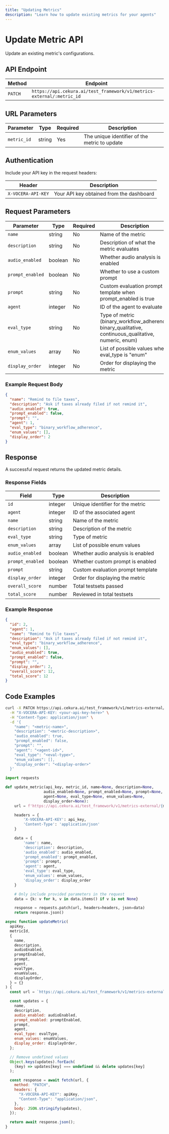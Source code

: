 ---
title: "Updating Metrics"
description: "Learn how to update existing metrics for your agents"
---

# Update Metric API

Update an existing metric's configurations.

## API Endpoint

| Method  | Endpoint                                                              |
| ------- | --------------------------------------------------------------------- |
| `PATCH` | `https://api.cekura.ai/test_framework/v1/metrics-external/:metric_id` |

## URL Parameters

| Parameter   | Type   | Required | Description                                   |
| ----------- | ------ | -------- | --------------------------------------------- |
| `metric_id` | string | Yes      | The unique identifier of the metric to update |

## Authentication

Include your API key in the request headers:

| Header             | Description                              |
| ------------------ | ---------------------------------------- |
| `X-VOCERA-API-KEY` | Your API key obtained from the dashboard |

## Request Parameters

| Parameter        | Type    | Required | Description                                                                                           |
| ---------------- | ------- | -------- | ----------------------------------------------------------------------------------------------------- |
| `name`           | string  | No       | Name of the metric                                                                                    |
| `description`    | string  | No       | Description of what the metric evaluates                                                              |
| `audio_enabled`  | boolean | No       | Whether audio analysis is enabled                                                                     |
| `prompt_enabled` | boolean | No       | Whether to use a custom prompt                                                                        |
| `prompt`         | string  | No       | Custom evaluation prompt template when prompt_enabled is true                                         |
| `agent`          | integer | No       | ID of the agent to evaluate                                                                           |
| `eval_type`      | string  | No       | Type of metric (binary_workflow_adherence, binary_qualitative, continuous_qualitative, numeric, enum) |
| `enum_values`    | array   | No       | List of possible values when eval_type is "enum"                                                      |
| `display_order`  | integer | No       | Order for displaying the metric                                                                       |

### Example Request Body

```json
{
  "name": "Remind to file taxes",
  "description": "Ask if taxes already filed if not remind it",
  "audio_enabled": true,
  "prompt_enabled": false,
  "prompt": "",
  "agent": 1,
  "eval_type": "binary_workflow_adherence",
  "enum_values": [],
  "display_order": 2
}
```

## Response

A successful request returns the updated metric details.

### Response Fields

| Field            | Type    | Description                       |
| ---------------- | ------- | --------------------------------- |
| `id`             | integer | Unique identifier for the metric  |
| `agent`          | integer | ID of the associated agent        |
| `name`           | string  | Name of the metric                |
| `description`    | string  | Description of the metric         |
| `eval_type`      | string  | Type of metric                    |
| `enum_values`    | array   | List of possible enum values      |
| `audio_enabled`  | boolean | Whether audio analysis is enabled |
| `prompt_enabled` | boolean | Whether custom prompt is enabled  |
| `prompt`         | string  | Custom evaluation prompt template |
| `display_order`  | integer | Order for displaying the metric   |
| `overall_score`  | number  | Total testsets passed             |
| `total_score`    | number  | Reviewed in total testsets        |

### Example Response

```json
{
  "id": 2,
  "agent": 1,
  "name": "Remind to file taxes",
  "description": "Ask if taxes already filed if not remind it",
  "eval_type": "binary_workflow_adherence",
  "enum_values": [],
  "audio_enabled": true,
  "prompt_enabled": false,
  "prompt": "",
  "display_order": 2,
  "overall_score": 12,
  "total_score": 12
}
```

## Code Examples

<CodeGroup>

```bash Curl
curl -X PATCH https://api.cekura.ai/test_framework/v1/metrics-external/{metric_id}/ \
  -H "X-VOCERA-API-KEY: <your-api-key-here>" \
  -H "Content-Type: application/json" \
  -d '{
    "name": "<metric-name>",
    "description": "<metric-description>",
    "audio_enabled": true,
    "prompt_enabled": false,
    "prompt": "",
    "agent": "<agent-id>",
    "eval_type": "<eval-type>",
    "enum_values": [],
    "display_order": "<display-order>"
  }'
```

```python Python
import requests

def update_metric(api_key, metric_id, name=None, description=None,
                 audio_enabled=None, prompt_enabled=None, prompt=None,
                 agent=None, eval_type=None, enum_values=None,
                 display_order=None):
    url = f'https://api.cekura.ai/test_framework/v1/metrics-external/{metric_id}/'

    headers = {
        'X-VOCERA-API-KEY': api_key,
        'Content-Type': 'application/json'
    }

    data = {
        'name': name,
        'description': description,
        'audio_enabled': audio_enabled,
        'prompt_enabled': prompt_enabled,
        'prompt': prompt,
        'agent': agent,
        'eval_type': eval_type,
        'enum_values': enum_values,
        'display_order': display_order
    }

    # Only include provided parameters in the request
    data = {k: v for k, v in data.items() if v is not None}

    response = requests.patch(url, headers=headers, json=data)
    return response.json()
```

```javascript JavaScript
async function updateMetric(
  apiKey,
  metricId,
  {
    name,
    description,
    audioEnabled,
    promptEnabled,
    prompt,
    agent,
    evalType,
    enumValues,
    displayOrder,
  } = {}
) {
  const url = `https://api.cekura.ai/test_framework/v1/metrics-external/${metricId}/`;

  const updates = {
    name,
    description,
    audio_enabled: audioEnabled,
    prompt_enabled: promptEnabled,
    prompt,
    agent,
    eval_type: evalType,
    enum_values: enumValues,
    display_order: displayOrder,
  };

  // Remove undefined values
  Object.keys(updates).forEach(
    (key) => updates[key] === undefined && delete updates[key]
  );

  const response = await fetch(url, {
    method: "PATCH",
    headers: {
      "X-VOCERA-API-KEY": apiKey,
      "Content-Type": "application/json",
    },
    body: JSON.stringify(updates),
  });

  return await response.json();
}
```

</CodeGroup>
